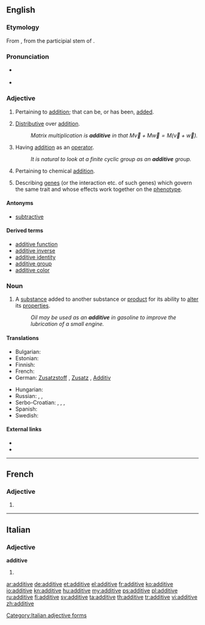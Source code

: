 ==English==

===Etymology===
From {{etyl|LL.}} {{term|additivus}}, from the participial stem of {{etyl|la}} {{term|addere||to add}}.

===Pronunciation===
* {{a|UK}} {{IPA|/ˈadɪtɪv/}}
* {{a|US}} {{IPA|/ˈæɾətɪv/|/ˈæɾəɾɪv/}}

===Adjective===
{{en-adj}}

# {{mathematics}} Pertaining to [[addition]]; that can be, or has been, [[added]].
# {{mathematics|of a [[function]], etc.}} [[distributive#English|Distributive]] over [[addition]].
#: ''Matrix multiplication is '''additive''' in that <math>M\vec v+M\vec w=M(\vec v+\vec w)</math>.''
# {{algebra}} Having [[addition]] as an [[operator]].
#: ''It is natural to look at a finite cyclic group as an '''additive''' group.''
# {{chemistry}} Pertaining to chemical [[addition]].
# {{genetics}} Describing [[gene]]s (or the interaction etc. of such genes) which govern the same trait and whose effects work together on the [[phenotype]].

====Antonyms====
* [[subtractive]]

====Derived terms====
* [[additive function]]
* [[additive inverse]]
* [[additive identity]]
* [[additive group]]
* [[additive color]]

===Noun===
{{en-noun}}

# A [[substance]] added to another substance or [[product]] for its ability to [[alter]] its [[properties]].
#: ''Oil may be used as an '''additive''' in gasoline to improve the lubrication of a small engine.''

====Translations====
{{trans-top|substance altering another substance}}
* Bulgarian: {{t+|bg|добавка|f|tr=dobávka}}
* Estonian: {{t-|et|lisaaine}}
* Finnish: {{t+|fi|lisäaine}}
* French: {{t+|fr|additif}}
* German: [[Zusatzstoff]] {{m}}, [[Zusatz]] {{m}}, [[Additiv]] {{n}}
{{trans-mid}}
* Hungarian: {{t+|hu|adalék}}
* Russian: {{t|ru|добавление|n|tr=dobavlénije|sc=Cyrl}}, {{t|ru|дополнение|n|tr=dopolnénije|sc=Cyrl}}, {{t|ru|добавка|f|tr=dobávka|sc=Cyrl}}
* Serbo-Croatian: {{t-|sh|aditiv|xs=Serbo-Croatian}}, {{t-|sh|dodatak|xs=Serbo-Croatian}}, {{t-|sh|primjesa|xs=Serbo-Croatian}}, {{t-|sh|pridodatak|xs=Serbo-Croatian}}
* Spanish: {{t+|es|aditivo|m}}
* Swedish: {{t+|sv|tillsats|c}}
{{trans-bottom}}

====External links====
* {{R:Webster 1913}}
* {{R:Century 1911}}

----

==French==

===Adjective===
{{fr-adj-form}} {{f}}

# {{form of|feminine|[[additif]]|lang=fr}}

----

==Italian==

===Adjective===
'''additive''' {{f}}

# {{form of|feminine plural form|additivo|lang=it}}

[[Category:Italian adjective forms]]

[[ar:additive]]
[[de:additive]]
[[et:additive]]
[[el:additive]]
[[fr:additive]]
[[ko:additive]]
[[io:additive]]
[[kn:additive]]
[[hu:additive]]
[[my:additive]]
[[ps:additive]]
[[pl:additive]]
[[ru:additive]]
[[fi:additive]]
[[sv:additive]]
[[ta:additive]]
[[th:additive]]
[[tr:additive]]
[[vi:additive]]
[[zh:additive]]